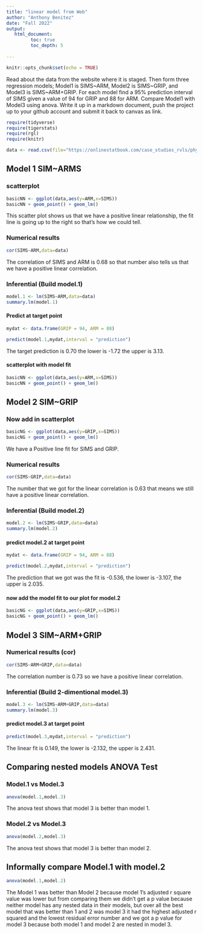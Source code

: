 ```yaml
---
title: "linear model from Web"
author: "Anthony Benitez"
date: "Fall 2022"
output:
   html_document:
         toc: true
         toc_depth: 5
        
---
```


```r
knitr::opts_chunk$set(echo = TRUE)
```

Read about the data from the website where it is staged.  Then form three regression models; Model1 is SIMS~ARM, Model2 is SIMS~GRIP, and Model3 is SIMS~ARM+GRIP. For each model find a 95% prediction interval of SIMS given a value of 94  for GRIP and 88 for ARM. Compare Model1 with Model3 using anova. Write it up in a markdown document, push the project up to your github account and submit it back to canvas as link. 

 


```r
require(tidyverse)
require(tigerstats)
require(rgl)
require(knitr)

```

```r
data <- read.csv(file="https://onlinestatbook.com/case_studies_rvls/physical_strength/data.txt",sep="",header=TRUE)  

```

## Model 1 SIM~ARMS

### scatterplot
```r
basicNN <- ggplot(data,aes(y=ARM,x=SIMS))
basicNN + geom_point() + geom_lm()
```

This scatter plot shows us that we have a positive linear relationship, the fit line is going up to the right so that's how we could tell.






### Numerical results
```r
cor(SIMS~ARM,data=data)
```

The correlation of SIMS and ARM is 0.68 so that number also tells us that we have a positive linear correlation.


### Inferential  (Build model.1)
```r
model.1 <- lm(SIMS~ARM,data=data)
summary.lm(model.1)
```
#### Predict at target point
```r
mydat <- data.frame(GRIP = 94, ARM = 88)
```



```r
predict(model.1,mydat,interval = "prediction")
```

The target prediction is 0.70 the lower is -1.72 the upper is 3.13.

#### scatterplot with model fit
```r
basicNN <- ggplot(data,aes(y=ARM,x=SIMS))
basicNN + geom_point() + geom_lm()
``` 

## Model 2 SIM~GRIP

### Now add in scatterplot
```r
basicNG <- ggplot(data,aes(y=GRIP,x=SIMS))
basicNG + geom_point() + geom_lm()
```

We have a Positive line fit for SIMS and GRIP.

### Numerical results 
```r
cor(SIMS~GRIP,data=data)
```

The number that we got for the linear correlation is 0.63 that means we still have a positive linear correlation.

### Inferential  (Build model.2)
```r
model.2 <- lm(SIMS~GRIP,data=data)
summary.lm(model.2)
```  



#### predict model.2 at target point
```r
mydat <- data.frame(GRIP = 94, ARM = 88)
```
```r
predict(model.2,mydat,interval = "prediction")
```

The prediction that we got was the fit is -0.536, the lower is -3.107, the upper is 2.035.

#### now add the model fit to our plot for model.2
```r
basicNG <- ggplot(data,aes(y=GRIP,x=SIMS))
basicNG + geom_point() + geom_lm()
```  


## Model 3 SIM~ARM+GRIP

### Numerical results (cor)
```r
cor(SIMS~ARM+GRIP,data=data)
```

The correlation number is 0.73 so we have a positive linear correlation.
  
### Inferential  (Build 2-dimentional model.3)
```r
model.3 <- lm(SIMS~ARM+GRIP,data=data)
summary.lm(model.3)
``` 
#### predict model.3 at target point
```r
predict(model.3,mydat,interval = "prediction")
```  

The linear fit is 0.149, the lower is -2.132, the upper is 2.431.

## Comparing nested models ANOVA Test



### Model.1 vs Model.3
```r
anova(model.1,model.3)
```

The anova test shows that model 3 is better than model 1.

### Model.2 vs Model.3
```r
anova(model.2,model.3)
```

The anova test shows that model 3 is better than model 2.

## Informally compare Model.1 with model.2
```r
anova(model.1,model.2)
```

The Model 1 was better than Model 2 because model 1's adjusted r square value was lower but from comparing them we didn't get a p value because neither model has any nested data in their models, but over all the best model that was better than 1 and 2 was model 3 it had the highest adjusted r squared and the lowest residual error number and we got a p value for model 3 because both model 1 and model 2 are nested in model 3.